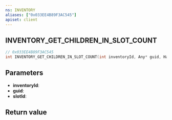 ```yaml
---
ns: INVENTORY
aliases: ["0x033EE4B89F3AC545"]
apiset: client
---
```

## INVENTORY_GET_CHILDREN_IN_SLOT_COUNT

```c
// 0x033EE4B89F3AC545
int INVENTORY_GET_CHILDREN_IN_SLOT_COUNT(int inventoryId, Any* guid, Hash slotId);
```


## Parameters
* **inventoryId**:
* **guid**:
* **slotId**:

## Return value
